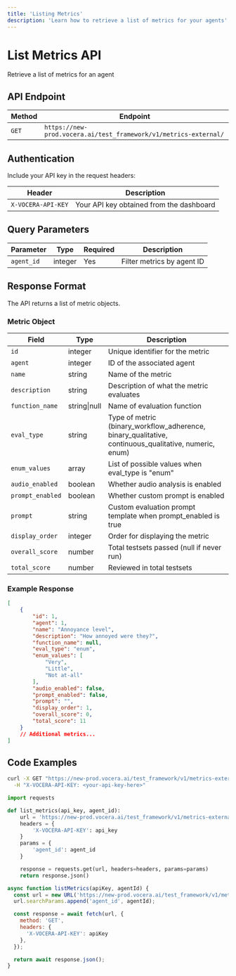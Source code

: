 ```yaml
---
title: 'Listing Metrics'
description: 'Learn how to retrieve a list of metrics for your agents'
---
```


# List Metrics API
Retrieve a list of metrics for an agent

## API Endpoint

| Method | Endpoint |
|--------|----------|
| `GET` | `https://new-prod.vocera.ai/test_framework/v1/metrics-external/` |

## Authentication

Include your API key in the request headers:

| Header | Description |
|--------|-------------|
| `X-VOCERA-API-KEY` | Your API key obtained from the dashboard |

## Query Parameters

| Parameter | Type | Required | Description |
|-----------|------|----------|-------------|
| `agent_id` | integer | Yes | Filter metrics by agent ID |

## Response Format

The API returns a list of metric objects.

### Metric Object

| Field | Type | Description |
|-------|------|-------------|
| `id` | integer | Unique identifier for the metric |
| `agent` | integer | ID of the associated agent |
| `name` | string | Name of the metric |
| `description` | string | Description of what the metric evaluates |
| `function_name` | string\|null | Name of evaluation function |
| `eval_type` | string | Type of metric (binary_workflow_adherence, binary_qualitative, continuous_qualitative, numeric, enum) |
| `enum_values` | array | List of possible values when eval_type is "enum" |
| `audio_enabled` | boolean | Whether audio analysis is enabled |
| `prompt_enabled` | boolean | Whether custom prompt is enabled |
| `prompt` | string | Custom evaluation prompt template when prompt_enabled is true |
| `display_order` | integer | Order for displaying the metric |
| `overall_score` | number | Total testsets passed (null if never run) |
| `total_score` | number | Reviewed in total testsets |

### Example Response

```json
[
    {
        "id": 1,
        "agent": 1,
        "name": "Annoyance level",
        "description": "How annoyed were they?",
        "function_name": null,
        "eval_type": "enum",
        "enum_values": [
            "Very",
            "Little", 
            "Not at-all"
        ],
        "audio_enabled": false,
        "prompt_enabled": false,
        "prompt": "",
        "display_order": 1,
        "overall_score": 0,
        "total_score": 11
    }
    // Additional metrics...
]
```

## Code Examples

<CodeGroup>

```bash Curl
curl -X GET "https://new-prod.vocera.ai/test_framework/v1/metrics-external/?agent_id=1" \
  -H "X-VOCERA-API-KEY: <your-api-key-here>"
```

```python Python
import requests

def list_metrics(api_key, agent_id):
    url = 'https://new-prod.vocera.ai/test_framework/v1/metrics-external/'
    headers = {
        'X-VOCERA-API-KEY': api_key
    }
    params = {
        'agent_id': agent_id
    }

    response = requests.get(url, headers=headers, params=params)
    return response.json()
```

```javascript JavaScript
async function listMetrics(apiKey, agentId) {
  const url = new URL('https://new-prod.vocera.ai/test_framework/v1/metrics-external/');
  url.searchParams.append('agent_id', agentId);

  const response = await fetch(url, {
    method: 'GET',
    headers: {
      'X-VOCERA-API-KEY': apiKey
    },
  });

  return await response.json();
}
```

</CodeGroup>

